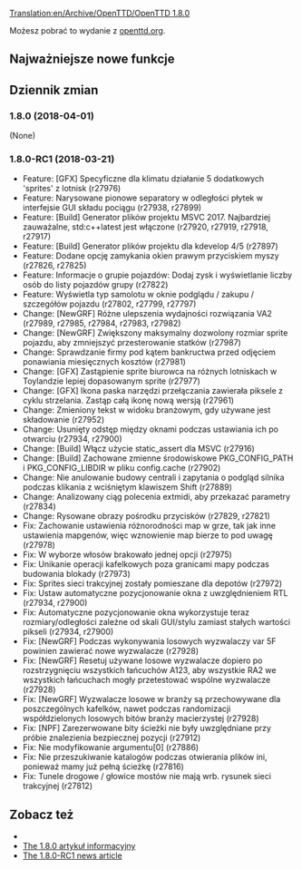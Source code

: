[[Translation:en/Archive/OpenTTD/OpenTTD 1.8.0]]


<!--{{OTTDVersions}}-->{{pl/OTTDWersje}}

{{pl/Wydanie|prev=OpenTTD 1.7.2|next=en/Archive/OpenTTD/OpenTTD 1.9.0|date=2018-04-01}}

Możesz pobrać to wydanie z [http://www.openttd.org/en/download-stable/1.8.0 openttd.org].

==Najważniejsze nowe funkcje==

==Dziennik zmian==
=== 1.8.0 (2018-04-01) ===
(None)


=== 1.8.0-RC1 (2018-03-21) ===
* Feature: [GFX] Specyficzne dla klimatu działanie 5 dodatkowych 'sprites' z lotnisk {{en/Flyspray|6664}} (r27976)
* Feature: Narysowane pionowe separatory w odległości płytek w interfejsie GUI składu pociągu (r27938, r27899)
* Feature: [Build] Generator plików projektu MSVC 2017. Najbardziej zauważalne, std:c++latest jest włączone (r27920, r27919, r27918, r27917)
* Feature: [Build] Generator plików projektu dla kdevelop 4/5 {{en/Flyspray|6577}} (r27897)
* Feature: Dodane opcję zamykania okien prawym przyciskiem myszy {{en/Flyspray|4950}} (r27826, r27825)
* Feature: Informacje o grupie pojazdów: Dodaj zysk i wyświetlanie liczby osób do listy pojazdów grupy (r27822)
* Feature: Wyświetla typ samolotu w oknie podglądu / zakupu / szczegółów pojazdu (r27802, r27799, r27797)
* Change: [NewGRF] Różne ulepszenia wydajności rozwiązania VA2 (r27989, r27985, r27984, r27983, r27982)
* Change: [NewGRF] Zwiększony maksymalny dozwolony rozmiar sprite pojazdu, aby zmniejszyć przesterowanie statków (r27987)
* Change: Sprawdzanie firmy pod kątem bankructwa przed odjęciem ponawiania miesięcznych kosztów {{en/Flyspray|6679}} (r27981)
* Change: [GFX] Zastąpienie sprite biurowca na różnych lotniskach w Toylandzie lepiej dopasowanym sprite {{en/Flyspray|6664}} (r27977)
* Change: [GFX] Ikona paska narzędzi przełączania zawierała piksele z cyklu strzelania. Zastąp całą ikonę nową wersją {{en/Flyspray|6654}} (r27961)
* Change: Zmieniony tekst w widoku branżowym, gdy używane jest składowanie (r27952)
* Change: Usunięty odstęp między oknami podczas ustawiania ich po otwarciu {{en/Flyspray|6568}} (r27934, r27900)
* Change: [Build] Włącz użycie static_assert dla MSVC (r27916)
* Change: [Build] Zachowane zmienne środowiskowe PKG_CONFIG_PATH i PKG_CONFIG_LIBDIR w pliku config.cache {{en/Flyspray|6614}} (r27902)
* Change: Nie anulowanie budowy centrali i zapytania o podgląd silnika podczas klikania z wciśniętym klawiszem Shift (r27889)
* Change: Analizowany ciąg polecenia extmidi, aby przekazać parametry (r27834)
* Change: Rysowane obrazy pośrodku przycisków (r27829, r27821)
* Fix: Zachowanie ustawienia różnorodności map w grze, tak jak inne ustawienia mapgenów, więc wznowienie map bierze to pod uwagę {{en/Flyspray|6673}} (r27978)
* Fix: W wyborze włosów brakowało jednej opcji {{en/Flyspray|6642}} (r27975)
* Fix: Unikanie operacji kafelkowych poza granicami mapy podczas budowania blokady {{en/Flyspray|6662}} (r27973)
* Fix: Sprites sieci trakcyjnej zostały pomieszane dla depotów {{en/Flyspray|6670}} (r27972)
* Fix: Ustaw automatyczne pozycjonowanie okna z uwzględnieniem RTL (r27934, r27900)
* Fix: Automatyczne pozycjonowanie okna wykorzystuje teraz rozmiary/odległości zależne od skali GUI/stylu zamiast stałych wartości pikseli (r27934, r27900)
* Fix: [NewGRF] Podczas wykonywania losowych wyzwalaczy var 5F powinien zawierać nowe wyzwalacze (r27928)
* Fix: [NewGRF] Resetuj używane losowe wyzwalacze dopiero po rozstrzygnięciu wszystkich łańcuchów A123, aby wszystkie RA2 we wszystkich łańcuchach mogły przetestować wspólne wyzwalacze (r27928)
* Fix: [NewGRF] Wyzwalacze losowe w branży są przechowywane dla poszczególnych kafelków, nawet podczas randomizacji współdzielonych losowych bitów branży macierzystej (r27928)
* Fix: [NPF] Zarezerwowane bity ścieżki nie były uwzględniane przy próbie znalezienia bezpiecznej pozycji (r27912)
* Fix: Nie modyfikowanie argumentu[0] {{en/Flyspray|6575}} (r27886)
* Fix: Nie przeszukiwanie katalogów podczas otwierania plików ini, ponieważ mamy już pełną ścieżkę {{en/Flyspray|6421}} (r27816)
* Fix: Tunele drogowe / głowice mostów nie mają wrb. rysunek sieci trakcyjnej (r27812)

==Zobacz też==
* {{en/Forum|topic=82950|Forum topic for 1.8.0}}
* [https://www.openttd.org/news/2018/04/01/openttd-1-8-0.html The 1.8.0 artykuł informacyjny]
* [https://www.openttd.org/news/2018/03/23/openttd-1-8-0-rc1.html The 1.8.0-RC1 news article]